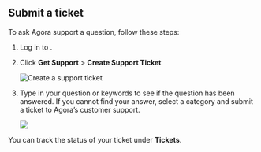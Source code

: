 ## Submit a ticket

To ask Agora support a question, follow these steps:

1.  Log in to <Link to="{{Global.AGORA_CONSOLE_URL}}"><Vg k="CONSOLE" /></Link>.

1.  Click **Get Support** > **Create Support Ticket**

    ![Create a support ticket](https://agora-doc.s3.us-east-1.amazonaws.com/images/common/console-create-support-ticket.png)

1.  Type in your question or keywords to see if the question has been answered. If you cannot find your answer, select a category and submit a ticket to Agora’s customer support.

    ![](https://web-cdn.agora.io/docs-files/1658716858508)

You can track the status of your ticket under **Tickets**.
